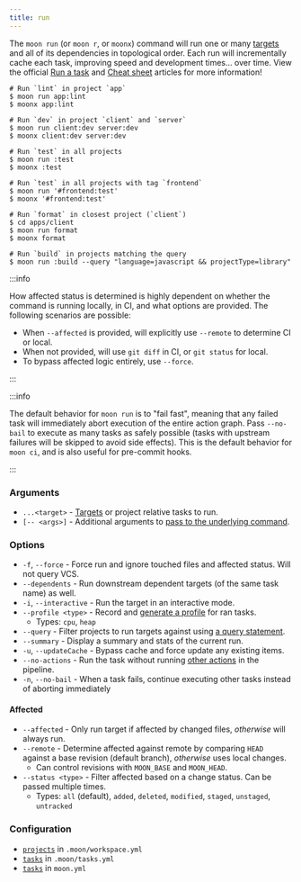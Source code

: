 ```yaml
---
title: run
---
```



The `moon run` (or `moon r`, or `moonx`) command will run one or many [targets](../concepts/target)
and all of its dependencies in topological order. Each run will incrementally cache each task,
improving speed and development times... over time. View the official [Run a task](../run-task) and
[Cheat sheet](../cheat-sheet#tasks) articles for more information!

```shell
# Run `lint` in project `app`
$ moon run app:lint
$ moonx app:lint

# Run `dev` in project `client` and `server`
$ moon run client:dev server:dev
$ moonx client:dev server:dev

# Run `test` in all projects
$ moon run :test
$ moonx :test

# Run `test` in all projects with tag `frontend`
$ moon run '#frontend:test'
$ moonx '#frontend:test'

# Run `format` in closest project (`client`)
$ cd apps/client
$ moon run format
$ moonx format

# Run `build` in projects matching the query
$ moon run :build --query "language=javascript && projectType=library"
```

:::info

How affected status is determined is highly dependent on whether the command is running locally, in
CI, and what options are provided. The following scenarios are possible:

- When `--affected` is provided, will explicitly use `--remote` to determine CI or local.
- When not provided, will use `git diff` in CI, or `git status` for local.
- To bypass affected logic entirely, use `--force`.

:::

:::info

The default behavior for `moon run` is to "fail fast", meaning that any failed task will immediately
abort execution of the entire action graph. Pass `--no-bail` to execute as many tasks as safely
possible (tasks with upstream failures will be skipped to avoid side effects). This is the default
behavior for `moon ci`, and is also useful for pre-commit hooks.

:::

### Arguments

- `...<target>` - [Targets](../concepts/target) or project relative tasks to run.
- `[-- <args>]` - Additional arguments to
  [pass to the underlying command](../run-task#passing-arguments-to-the-underlying-command).

### Options

- `-f`, `--force` - Force run and ignore touched files and affected status. Will not query VCS.
- `--dependents` - Run downstream dependent targets (of the same task name) as well.
- `-i`, `--interactive` - Run the target in an interactive mode.
- `--profile <type>` - Record and [generate a profile](../guides/profile) for ran tasks.
  - Types: `cpu`, `heap`
- `--query` - Filter projects to run targets against using
  [a query statement](../concepts/query-lang). <VersionLabel version="1.3.0" />
- `--summary` - Display a summary and stats of the current run. <VersionLabel version="1.25.0" />
- `-u`, `--updateCache` - Bypass cache and force update any existing items.
- `--no-actions` - Run the task without running [other actions](../how-it-works/action-graph) in the
  pipeline.
  <VersionLabel version="1.34.0" />
- `-n`, `--no-bail` - When a task fails, continue executing other tasks instead of aborting
  immediately

#### Affected

- `--affected` - Only run target if affected by changed files, _otherwise_ will always run.
- `--remote` - Determine affected against remote by comparing `HEAD` against a base revision
  (default branch), _otherwise_ uses local changes.
  - Can control revisions with `MOON_BASE` and `MOON_HEAD`.
- `--status <type>` - Filter affected based on a change status. Can be passed multiple times.
  - Types: `all` (default), `added`, `deleted`, `modified`, `staged`, `unstaged`, `untracked`

### Configuration

- [`projects`](../config/workspace#projects) in `.moon/workspace.yml`
- [`tasks`](../config/tasks#tasks) in `.moon/tasks.yml`
- [`tasks`](../config/project#tasks) in `moon.yml`
